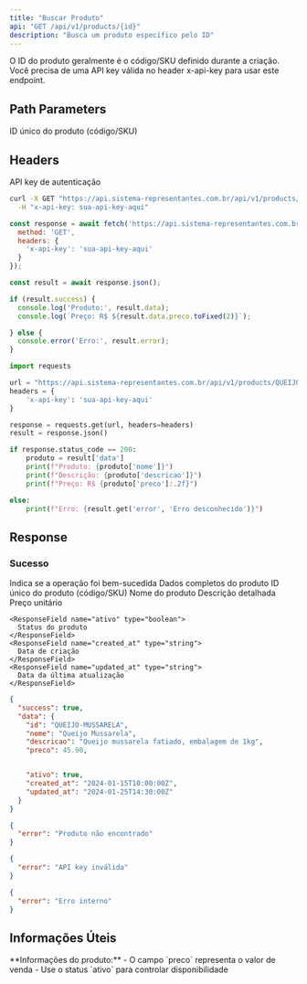 ```yaml
---
title: "Buscar Produto"
api: "GET /api/v1/products/{id}"
description: "Busca um produto específico pelo ID"
---
```


<Tip>
O ID do produto geralmente é o código/SKU definido durante a criação.
</Tip>

<Warning>
Você precisa de uma API key válida no header x-api-key para usar este endpoint.
</Warning>

## Path Parameters

<ParamField path="id" type="string" required>
  ID único do produto (código/SKU)
</ParamField>

## Headers

<ParamField header="x-api-key" type="string" required>
  API key de autenticação
</ParamField>

<RequestExample>

```bash cURL
curl -X GET "https://api.sistema-representantes.com.br/api/v1/products/QUEIJO-MUSSARELA" \
  -H "x-api-key: sua-api-key-aqui"
```

```javascript JavaScript
const response = await fetch('https://api.sistema-representantes.com.br/api/v1/products/LEITE-INTEGRAL-1L', {
  method: 'GET',
  headers: {
    'x-api-key': 'sua-api-key-aqui'
  }
});

const result = await response.json();

if (result.success) {
  console.log('Produto:', result.data);
  console.log(`Preço: R$ ${result.data.preco.toFixed(2)}`);

} else {
  console.error('Erro:', result.error);
}
```

```python Python
import requests

url = "https://api.sistema-representantes.com.br/api/v1/products/QUEIJO-PRATO"
headers = {
    'x-api-key': 'sua-api-key-aqui'
}

response = requests.get(url, headers=headers)
result = response.json()

if response.status_code == 200:
    produto = result['data']
    print(f"Produto: {produto['nome']}")
    print(f"Descrição: {produto['descricao']}")
    print(f"Preço: R$ {produto['preco']:.2f}")

else:
    print(f"Erro: {result.get('error', 'Erro desconhecido')}")
```

</RequestExample>

## Response

### Sucesso

<ResponseField name="success" type="boolean">
  Indica se a operação foi bem-sucedida
</ResponseField>

<ResponseField name="data" type="object">
  Dados completos do produto
  
  <Expandable title="Estrutura do produto">
    <ResponseField name="id" type="string">
      ID único do produto (código/SKU)
    </ResponseField>
    <ResponseField name="nome" type="string">
      Nome do produto
    </ResponseField>
    <ResponseField name="descricao" type="string">
      Descrição detalhada
    </ResponseField>
    <ResponseField name="preco" type="number">
      Preço unitário
    </ResponseField>


    <ResponseField name="ativo" type="boolean">
      Status do produto
    </ResponseField>
    <ResponseField name="created_at" type="string">
      Data de criação
    </ResponseField>
    <ResponseField name="updated_at" type="string">
      Data da última atualização
    </ResponseField>
  </Expandable>
</ResponseField>

<ResponseExample>

```json 200 - Sucesso
{
  "success": true,
  "data": {
    "id": "QUEIJO-MUSSARELA",
    "nome": "Queijo Mussarela",
    "descricao": "Queijo mussarela fatiado, embalagem de 1kg",
    "preco": 45.90,


    "ativo": true,
    "created_at": "2024-01-15T10:00:00Z",
    "updated_at": "2024-01-25T14:30:00Z"
  }
}
```

```json 404 - Não Encontrado
{
  "error": "Produto não encontrado"
}
```

```json 401 - Não Autorizado
{
  "error": "API key inválida"
}
```

```json 500 - Erro Interno
{
  "error": "Erro interno"
}
```

</ResponseExample>

## Informações Úteis

<Info>
**Informações do produto:**
- O campo `preco` representa o valor de venda
- Use o status `ativo` para controlar disponibilidade
</Info>